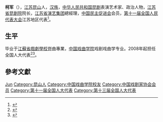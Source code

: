 '''柯军'''（{{bd|1965年||}}），[[江苏|江苏]][[昆山|昆山]]人，[[汉族|汉族]]，[[中华人民共和国|中华人民共和国]][[昆剧|昆剧]]表演艺术家、政治人物，[[江苏省昆剧院|江苏省昆剧院]]院长，[[江苏省演艺集团|江苏省演艺集团]]總經理，[[中国民主促进会|中国民主促进会]]会员，[[第十一届全国人民代表大会|第十一届全国人民代表大会]]江苏地区代表<ref>{{cite web|author=新华网|title=第十一届全国人大代表|url=http://news.xinhuanet.com/ziliao/2008-03/03/content_7708230.htm?node=36628|publisher=新华网|accessdate=2014-01-07|archive-date=2014-01-10|archive-url=https://web.archive.org/web/20140110211415/http://news.xinhuanet.com/ziliao/2008-03/03/content_7708230.htm?node=36628|dead-url=no}}</ref>。

== 生平 ==
毕业于[[江蘇省戲劇學校|江蘇省戲劇學校]]崑曲專業，[[中国戏曲学院|中国戏曲学院]]戏剧戏曲学专业。2008年起担任全国人大代表<ref>{{cite news|title=全国人大代表信息-柯军|url=http://210.82.31.1:8084/delegate/viewDelegate.action?dbid=110802|accessdate=2013-04-05|newspaper=全国人大网|archive-url=https://web.archive.org/web/20140529052215/http://www.npc.gov.cn/delegate/viewDelegate.action?dbid=110802|archive-date=2014-05-29|dead-url=yes}}</ref><ref>{{Cite web|title=（受权发布）中华人民共和国第十三届全国人民代表大会代表名单-中新网|url=http://www.chinanews.com/gn/2018/02-25/8453959.shtml|accessdate=2021-02-13|work=中新网|archive-date=2018-02-27|archive-url=https://web.archive.org/web/20180227031724/http://www.chinanews.com/gn/2018/02-25/8453959.shtml|dead-url=no}}</ref>。

== 參考文獻 ==
{{reflist}}

{{中国戏剧梅花奖}}
{{中国戏剧家协会第八届理事会}}

{{Authority control}}

{{DEFAULTSORT:Ke柯}}
[[Category:柯姓|Jun]]
[[Category:昆山人|Category:昆山人]]
[[Category:中国戏曲学院校友|Category:中国戏曲学院校友]]
[[Category:中国戏剧家协会会员|Category:中国戏剧家协会会员]]
[[Category:第十一届全国人大代表|Category:第十一届全国人大代表]]
[[Category:第十三届全国人大代表|Category:第十三届全国人大代表]]